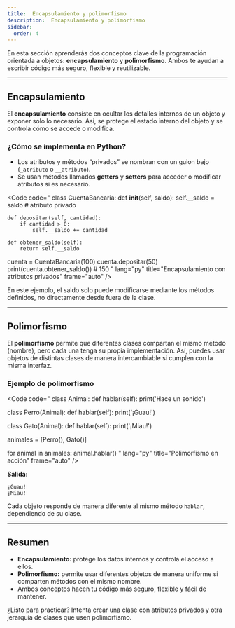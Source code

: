 ```yaml
---
title:  Encapsulamiento y polimorfismo
description:  Encapsulamiento y polimorfismo
sidebar:
  order: 4
---
```


En esta sección aprenderás dos conceptos clave de la programación orientada a objetos: **encapsulamiento** y **polimorfismo**. Ambos te ayudan a escribir código más seguro, flexible y reutilizable.

---

## Encapsulamiento

El **encapsulamiento** consiste en ocultar los detalles internos de un objeto y exponer solo lo necesario. Así, se protege el estado interno del objeto y se controla cómo se accede o modifica.

### ¿Cómo se implementa en Python?

- Los atributos y métodos “privados” se nombran con un guion bajo (`_atributo` o `__atributo`).
- Se usan métodos llamados **getters** y **setters** para acceder o modificar atributos si es necesario.

<Code
code="
class CuentaBancaria:
    def __init__(self, saldo):
        self.__saldo = saldo  # atributo privado

    def depositar(self, cantidad):
        if cantidad > 0:
            self.__saldo += cantidad

    def obtener_saldo(self):
        return self.__saldo

cuenta = CuentaBancaria(100)
cuenta.depositar(50)
print(cuenta.obtener_saldo())  # 150
"
lang="py"
title="Encapsulamiento con atributos privados"
frame="auto"
/>

En este ejemplo, el saldo solo puede modificarse mediante los métodos definidos, no directamente desde fuera de la clase.

---

## Polimorfismo

El **polimorfismo** permite que diferentes clases compartan el mismo método (nombre), pero cada una tenga su propia implementación. Así, puedes usar objetos de distintas clases de manera intercambiable si cumplen con la misma interfaz.

### Ejemplo de polimorfismo

<Code
code="
class Animal:
    def hablar(self):
        print('Hace un sonido')

class Perro(Animal):
    def hablar(self):
        print('¡Guau!')

class Gato(Animal):
    def hablar(self):
        print('¡Miau!')

animales = [Perro(), Gato()]

for animal in animales:
    animal.hablar()
"
lang="py"
title="Polimorfismo en acción"
frame="auto"
/>

**Salida:**
```
¡Guau!
¡Miau!
```

Cada objeto responde de manera diferente al mismo método `hablar`, dependiendo de su clase.

---

## Resumen

- **Encapsulamiento:** protege los datos internos y controla el acceso a ellos.
- **Polimorfismo:** permite usar diferentes objetos de manera uniforme si comparten métodos con el mismo nombre.
- Ambos conceptos hacen tu código más seguro, flexible y fácil de mantener.

¿Listo para practicar? Intenta crear una clase con atributos privados y otra jerarquía de clases que usen polimorfismo.